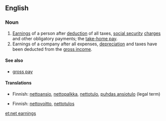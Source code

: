 ==English==

===Noun===
{{en-noun|sg=[[net]] [[earnings]]|net earnings}}

# [[earning|Earnings]] of a person after [[deduction]] of all taxes, [[social security]] [[charge]]s and other obligatory payments; the [[take-home pay]].
# Earnings of a company after all expenses, [[depreciation]] and taxes have been deducted from the [[gross income]].

====See also====
*[[gross pay]]

====Translations====
{{trans-top|earnings of a person}}
*Finnish: [[nettoansio]], [[nettopalkka]], [[nettotulo]], [[puhdas ansiotulo]] (legal term)
{{trans-mid}}
{{trans-bottom}}

{{trans-top|earnings of a company}}
*Finnish: [[nettovoitto]], [[nettotulos]]
{{trans-mid}}
{{trans-bottom}}

[[et:net earnings]]